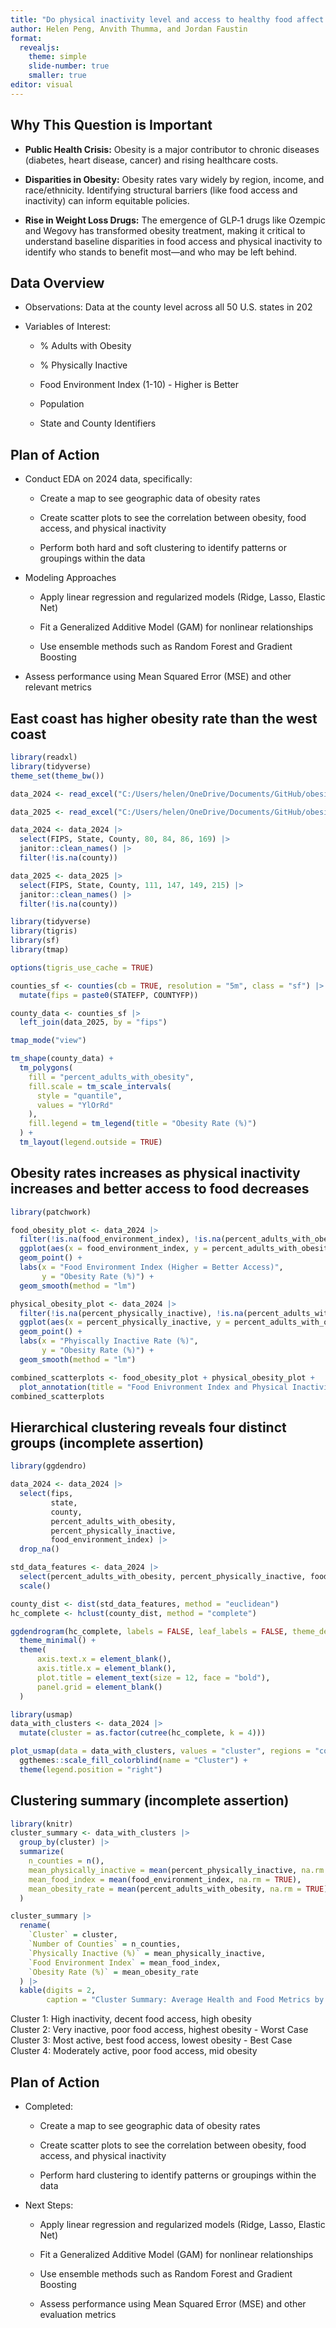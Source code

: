 ```yaml
---
title: "Do physical inactivity level and access to healthy food affect obesity rate at the county level?"
author: Helen Peng, Anvith Thumma, and Jordan Faustin
format: 
  revealjs:
    theme: simple
    slide-number: true
    smaller: true
editor: visual
---
```


## Why This Question is Important

-   **Public Health Crisis:** Obesity is a major contributor to chronic diseases (diabetes, heart disease, cancer) and rising healthcare costs.

-   **Disparities in Obesity:** Obesity rates vary widely by region, income, and race/ethnicity. Identifying structural barriers (like food access and inactivity) can inform equitable policies.

-   **Rise in Weight Loss Drugs:** The emergence of GLP‑1 drugs like Ozempic and Wegovy has transformed obesity treatment, making it critical to understand baseline disparities in food access and physical inactivity to identify who stands to benefit most—and who may be left behind.

## Data Overview

-   Observations: Data at the county level across all 50 U.S. states in 202

-   Variables of Interest:

    -   \% Adults with Obesity

    -   \% Physically Inactive

    -   Food Environment Index (1-10) - Higher is Better

    -   Population

    -   State and County Identifiers

## Plan of Action

-   Conduct EDA on 2024 data, specifically:

    -   Create a map to see geographic data of obesity rates

    -   Create scatter plots to see the correlation between obesity, food access, and physical inactivity

    -   Perform both hard and soft clustering to identify patterns or groupings within the data

-   Modeling Approaches

    -   Apply linear regression and regularized models (Ridge, Lasso, Elastic Net)

    -   Fit a Generalized Additive Model (GAM) for nonlinear relationships

    -   Use ensemble methods such as Random Forest and Gradient Boosting

-   Assess performance using Mean Squared Error (MSE) and other relevant metrics

## East coast has higher obesity rate than the west coast

```r
library(readxl)
library(tidyverse)
theme_set(theme_bw())

data_2024 <- read_excel("C:/Users/helen/OneDrive/Documents/GitHub/obesity-capstone/Peng/2024_county_health_release_data_-_v1.xlsx", sheet = "Select Measure Data", skip = 1)

data_2025 <- read_excel("C:/Users/helen/OneDrive/Documents/GitHub/obesity-capstone/Peng/2025 County Health Rankings Data - v3.xlsx", sheet = "Additional Measure Data", skip = 1)

data_2024 <- data_2024 |>
  select(FIPS, State, County, 80, 84, 86, 169) |>
  janitor::clean_names() |> 
  filter(!is.na(county))

data_2025 <- data_2025 |> 
  select(FIPS, State, County, 111, 147, 149, 215) |>
  janitor::clean_names() |> 
  filter(!is.na(county)) 
```

```r
library(tidyverse)
library(tigris)
library(sf)
library(tmap)

options(tigris_use_cache = TRUE)

counties_sf <- counties(cb = TRUE, resolution = "5m", class = "sf") |>
  mutate(fips = paste0(STATEFP, COUNTYFP))

county_data <- counties_sf |> 
  left_join(data_2025, by = "fips")

tmap_mode("view") 

tm_shape(county_data) +
  tm_polygons(
    fill = "percent_adults_with_obesity",
    fill.scale = tm_scale_intervals(
      style = "quantile",
      values = "YlOrRd"
    ),
    fill.legend = tm_legend(title = "Obesity Rate (%)")
  ) +
  tm_layout(legend.outside = TRUE)

```

## Obesity rates increases as physical inactivity increases and better access to food decreases

```r
library(patchwork)

food_obesity_plot <- data_2024 |>
  filter(!is.na(food_environment_index), !is.na(percent_adults_with_obesity)) |>
  ggplot(aes(x = food_environment_index, y = percent_adults_with_obesity)) +
  geom_point() +
  labs(x = "Food Environment Index (Higher = Better Access)",
       y = "Obesity Rate (%)") +
  geom_smooth(method = "lm")

physical_obesity_plot <- data_2024 |>
  filter(!is.na(percent_physically_inactive), !is.na(percent_adults_with_obesity)) |>
  ggplot(aes(x = percent_physically_inactive, y = percent_adults_with_obesity)) +
  geom_point() +
  labs(x = "Phyiscally Inactive Rate (%)",
       y = "Obesity Rate (%)") +
  geom_smooth(method = "lm")

combined_scatterplots <- food_obesity_plot + physical_obesity_plot +
  plot_annotation(title = "Food Enivronment Index and Physical Inactivity Rate vs. Obesity Rate")
combined_scatterplots
```

## Hierarchical clustering reveals four distinct groups (incomplete assertion)

```r
library(ggdendro)

data_2024 <- data_2024 |>
  select(fips,
         state,
         county,
         percent_adults_with_obesity,
         percent_physically_inactive,
         food_environment_index) |> 
  drop_na()

std_data_features <- data_2024 |> 
  select(percent_adults_with_obesity, percent_physically_inactive, food_environment_index) |> 
  scale()

county_dist <- dist(std_data_features, method = "euclidean")
hc_complete <- hclust(county_dist, method = "complete")

ggdendrogram(hc_complete, labels = FALSE, leaf_labels = FALSE, theme_dendro = FALSE) +    labs(title = "Complete Linkage", y = "Dissimilarity") +
  theme_minimal() +
  theme(
      axis.text.x = element_blank(),
      axis.title.x = element_blank(),
      plot.title = element_text(size = 12, face = "bold"),
      panel.grid = element_blank()
  )

```

```r
library(usmap)
data_with_clusters <- data_2024 |>   
  mutate(cluster = as.factor(cutree(hc_complete, k = 4)))

plot_usmap(data = data_with_clusters, values = "cluster", regions = "counties") +
  ggthemes::scale_fill_colorblind(name = "Cluster") +
  theme(legend.position = "right") 
```

## Clustering summary (incomplete assertion)

```r
library(knitr)
cluster_summary <- data_with_clusters |>
  group_by(cluster) |>
  summarize(
    n_counties = n(),
    mean_physically_inactive = mean(percent_physically_inactive, na.rm = TRUE),
    mean_food_index = mean(food_environment_index, na.rm = TRUE),
    mean_obesity_rate = mean(percent_adults_with_obesity, na.rm = TRUE),
  )

cluster_summary |> 
  rename(
    `Cluster` = cluster,
    `Number of Counties` = n_counties,
    `Physically Inactive (%)` = mean_physically_inactive,
    `Food Environment Index` = mean_food_index,
    `Obesity Rate (%)` = mean_obesity_rate
  ) |> 
  kable(digits = 2, 
        caption = "Cluster Summary: Average Health and Food Metrics by Cluster")
```

Cluster 1: High inactivity, decent food access, high obesity\
Cluster 2: Very inactive, poor food access, highest obesity - Worst Case\
Cluster 3: Most active, best food access, lowest obesity - Best Case\
Cluster 4: Moderately active, poor food access, mid obesity

## Plan of Action

-   Completed:

    -   Create a map to see geographic data of obesity rates

    -   Create scatter plots to see the correlation between obesity, food access, and physical inactivity

    -   Perform hard clustering to identify patterns or groupings within the data

-   Next Steps:

    -   Apply linear regression and regularized models (Ridge, Lasso, Elastic Net)

    -   Fit a Generalized Additive Model (GAM) for nonlinear relationships

    -   Use ensemble methods such as Random Forest and Gradient Boosting

    -   Assess performance using Mean Squared Error (MSE) and other evaluation metrics
